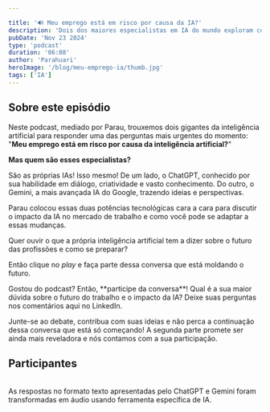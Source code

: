 ```yaml
---

title: '🔊 Meu emprego está em risco por causa da IA?'
description: 'Dois dos maiores especialistas em IA do mundo exploram como a inteligência artificial está transformando o mercado de trabalho.'
pubDate: 'Nov 23 2024'
type: 'podcast'
duration: '06:08'
author: 'Parahuari'
heroImage: '/blog/meu-emprego-ia/thumb.jpg'
tags: ['IA']
---
```


## Sobre este episódio
Neste podcast, mediado por Parau, trouxemos dois gigantes da inteligência artificial para responder uma das perguntas mais urgentes do momento: "**Meu emprego está em risco por causa da inteligência artificial?**"

**Mas quem são esses especialistas?**

São as próprias IAs! Isso mesmo! De um lado, o ChatGPT, conhecido por sua habilidade em diálogo, criatividade e vasto conhecimento. Do outro, o Gemini, a mais avançada IA do Google, trazendo ideias e perspectivas.

Parau colocou essas duas potências tecnológicas cara a cara para discutir o impacto da IA no mercado de trabalho e como você pode se adaptar a essas mudanças.

<i class="fas fa-lightbulb me-2 small fw-bold" style="color: gold;text-shadow: 0 0 1px black, 0 0 2px black;"></i>Quer ouvir o que a própria inteligência artificial tem a dizer sobre o futuro das profissões e como se preparar?

<i class="fas fa-headphones me-2 small fw-bold"></i>Então clique no *play* e faça parte dessa conversa que está moldando o futuro.
<div class="d-flex align-items-center border p-sm-3 rounded mb-4">
  <div class="w-100">
    <div class="player-wrapper bg-light rounded">
      <audio class="player-audio" crossorigin>
        <source src="/blog/meu-emprego-ia/podcast.mp3" type="audio/mp3" />
      </audio>
    </div>
  </div>
</div>
Gostou do podcast? <i class="fas fa-microphone" style="color: gold; text-shadow: 0 0 1px black, 0 0 2px black;"></i> Então, **participe da conversa**! 
Qual é a sua maior dúvida sobre o futuro do trabalho e o impacto da IA? Deixe suas perguntas nos comentários aqui no LinkedIn.

Junte-se ao debate, contribua com suas ideias e não perca a continuação dessa conversa que está só começando! A segunda parte promete ser ainda mais reveladora e nós contamos com a sua participação.
## Participantes
<Parau />
<ChatGPT />
<Gemini />

<br />
<div style="text-align: left;" class="badge text-bg-warning mb-2"><i class="fas fa-asterisk me-2 small fw-bold"></i>As respostas no formato texto apresentadas pelo ChatGPT e Gemini foram transformadas em áudio usando ferramenta específica de IA.</div>